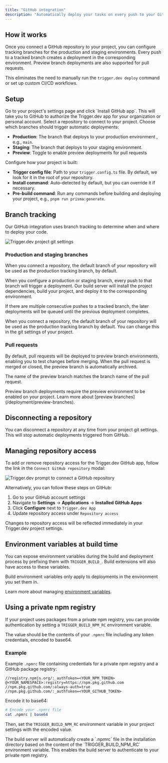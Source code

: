```yaml
---
title: "GitHub integration"
description: "Automatically deploy your tasks on every push to your GitHub repository."
---
```


## How it works

Once you connect a GitHub repository to your project, you can configure tracking branches for the production and staging environments.
Every push to a tracked branch creates a deployment in the corresponding environment. Preview branch deployments are also supported for pull requests.

This eliminates the need to manually run the `trigger.dev deploy` command or set up custom CI/CD workflows.

## Setup

<Steps>

<Step title="Install our GitHub app">
  Go to your project's settings page and click `Install GitHub app`.
  This will take you to GitHub to authorize the Trigger.dev app for your organization or personal account.
</Step>

<Step title="Connect your repository">
  Select a repository to connect to your project.
</Step>

<Step title="Configure branch tracking">
  Choose which branches should trigger automatic deployments:

  - **Production**: The branch that deploys to your production environment , e.g., `main`.
  - **Staging**: The branch that deploys to your staging environment.
  - **Preview**: Toggle to enable preview deployments for pull requests
</Step>

<Step title="Customize build settings (optional)">
  Configure how your project is built:

  - **Trigger config file**: Path to your `trigger.config.ts` file. By default, we look for it in the root of your repository.
  - **Install command**: Auto-detected by default, but you can override it if necessary.
  - **Pre-build command**: Run any commands before building and deploying your project, e.g., `pnpm run prisma:generate`.
</Step>

</Steps>

## Branch tracking

Our GitHub integration uses branch tracking to determine when and where to deploy your code.

![Trigger.dev project git settings](/deployment/git-settings.png)

### Production and staging branches

When you connect a repository, the default branch of your repository will be used as the production tracking branch, by default.

When you configure a production or staging branch, every push to that branch will trigger a deployment.
Our build server will install the project dependencies, build your project, and deploy it to the corresponding environment.

If there are multiple consecutive pushes to a tracked branch, the later deployments will be queued until the previous deployment completes.

<Note>
  When you connect a repository, the default branch of your repository will be used as the production tracking branch by default.
  You can change this in the git settings of your project.
</Note>

### Pull requests

By default, pull requests will be deployed to preview branch environments, enabling you to test changes before merging.
When the pull request is merged or closed, the preview branch is automatically archived.

The name of the preview branch matches the branch name of the pull request.

<Note>
  Preview branch deployments require the preview environment to be enabled on your project. Learn more about [preview branches](/deployment/preview-branches).
</Note>

## Disconnecting a repository

You can disconnect a repository at any time from your project git settings. This will stop automatic deployments triggered from GitHub.

## Managing repository access

To add or remove repository access for the Trigger.dev GitHub app, follow the link in the `Connect GitHub repository` modal:

![Trigger.dev prompt to connect a GitHub repository](/deployment/connect-repo.png)

Alternatively, you can follow these steps on GitHub:

1. Go to your GitHub account settings
2. Navigate to **Settings** → **Applications** → **Installed GitHub Apps**
3. Click **Configure** next to `Trigger.dev App`
4. Update repository access under `Repository access`

Changes to repository access will be reflected immediately in your Trigger.dev project settings.

## Environment variables at build time

You can expose environment variables during the build and deployment process by prefixing them with `TRIGGER_BUILD_`.
Build extensions will also have access to these variables.

Build environment variables only apply to deployments in the environment you set them in.

Learn more about managing [environment variables](/deploy-environment-variables).

## Using a private npm registry

If your project uses packages from a private npm registry, you can provide authentication by setting a `TRIGGER_BUILD_NPM_RC` environment variable.

The value should be the contents of your `.npmrc` file including any token credentials, encoded to base64.

### Example

Example `.npmrc` file containing credentials for a private npm registry and a GitHub package registry:

```
//registry.npmjs.org/:_authToken=<YOUR_NPM_TOKEN>
@<YOUR_NAMESPACE>:registry=https://npm.pkg.github.com
//npm.pkg.github.com/:always-auth=true
//npm.pkg.github.com/:_authToken=<YOUR_GITHUB_TOKEN>
```

Encode it to base64:

```bash
# Encode your .npmrc file
cat .npmrc | base64
```

Then, set the `TRIGGER_BUILD_NPM_RC` environment variable in your project settings with the encoded value.

<Note>
  The build server will automatically create a `.npmrc` file in the installation directory based on the content of the `TRIGGER_BUILD_NPM_RC` environment variable.
  This enables the build server to authenticate to your private npm registry.
</Note>